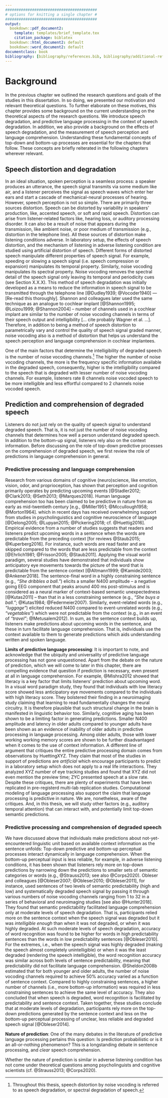 ```yaml
---
#########################################
# options for knitting a single chapter #
#########################################
output:
  bookdown::pdf_document2:
    template: templates/brief_template.tex
    citation_package: biblatex
  bookdown::html_document2: default
  bookdown::word_document2: default
documentclass: book
bibliography: [bibliography/references.bib, bibliography/additional-references.bib]
---
```


# Background

\minitoc <!-- this will include a mini table of contents-->

In the previous chapter we outlined the research questions and goals of the studies in this dissertation.
In so doing, we presented our motivation and relevant theoretical questions.
To further elaborate on these motives, this chapter provides some background on the current understanding on the theoretical aspects of the research questions.
We introduce speech degradation, and predictive language processing in the context of speech degradation.
In addition, we also provide a background on the effects of speech degradation, and the measurement of speech perception and language comprehension.
Understanding these fundamental concepts of top-down and bottom-up processes are essential for the chapters that follow.
These concepts are briefly reiterated in the following chapters wherever relevant.

## Speech distortion and degradation

In an ideal situation, spoken perception is a seamless process: a speaker produces an utterance, the speech signal transmits via some medium like air, and a listener perceives the signal as speech waves which enter her ears and start a cascade of mechanical-neural processes of hearing.
However, speech perception is not so simple. <!-- hardly as simple as it is described in the preceding sentence.-->
There are primarily three sources distortion.
Speech can be distorted by variability in speakers’ production, like, accented speech, or soft and rapid speech.
Distortion can arise from listener-related factors like, hearing loss, or auditory processing disorder.
It can also be a result of noise that appears during the transmission, like ambient noise, or poor medium of transmission (e.g., distortion in the telephone line).
All these sources of distortion make listening conditions adverse.
In laboratory setup, the effects of speech distortion, and the mechanism of listening in adverse listening condition are studied using artificial distortion of speech.
<!--The use of such artificial distortion is also helps us understand the cognitive architecture of human speech-language processing.-->
Different forms of distorted speech manipulate different properties of speech signal.
For example, speeding or slowing a speech signal (i.e. speech compression or expansion) manipulates its temporal property.
Similarly, noise vocoding manipulates its spectral property.
Noise vocoding removes the spectral detail of the speech signal only leaving its temporal and periodicity cues (see Section X.X.X).
This method of speech degradation was initially developed as a means to reduce the information in speech signal to be transmitted through the telephone line [@Dudley1939; @Vocoder1940] --- [Re-read this thoroughly].
Shannon and colleagues later used the same technique as an analogue to cochlear implant [@Shannon1995; @Loizou1999; @Shannon2004] -- number of channels used in a cochlear implant are similar to the number of noise vocoding channels in terms of their speech output and intelligibility [… cite probably Wagner et al. …].
Therefore, in addition to being a method of speech distortion to parametrically vary and control the quality of speech signal graded manner, noise vocoding also is a method of distortion that helps us understand the speech perception and language comprehension in cochlear implantees.

One of the main factors that determine the intelligibility of degraded speech is the number of noise vocoding channels.^[Throughout this thesis, speech distortion by noise vocoding is referred to as speech degradation, or spectral degradation of speech.]
The higher the number of noise vocoding channels, the more is the frequency specific information available in the degraded speech,
consequently, higher is the intelligibility compared to the speech that is degraded with lesser number of noise vocoding channels.
For example, listeners rate 8 channels noise vocoded speech to be more intelligible and less effortful compared to 2 channels noise vocoded speech.

## Prediction and comprehension of degraded speech
<!-- We have stated above that the quality of speech signal determines the speech intelligibility. -->
Listeners do not just rely on the quality of speech signal to understand degraded speech.
That is, it is not just the number of noise vocoding channels that determines how well a person understand degraded speech.
In addition to the bottom-up signal, listeners rely also on the context information.
Before discussing on the role of top-down predictive processes on the comprehension of degraded speech, we first review the role of predictions in language comprehension in general.

### Predictive processing and language comprehension

Research from various domains of cognitive (neuro)science, like emotion, vision, odor, and proprioception, has shown that perception and cognition primarily operates by predicting upcoming events [@Stadler2012; @Clark2013; @Seth2013; @Marques2018].
Human language comprehension too has been claimed to be predictive in nature from as early as mid-twentieth century [e.g., @Miller1951; @Mccullough1958; @Morton1964]. <!-- @Bruce1958 for context in noise -->
which in recent days has received overwhelming support from studies in psycholinguistics and cognitive neuroscience of language [@Delong2005; @Lupyan2015; @Pickering2018; cf. @Huettig2016].
Empirical evidence from a number of studies suggests that readers and listeners predict upcoming words in a sentence when the words are predictable from the preceding context [for reviews @Staub2015; @Kuperberg2016].
For instance, such words are read faster and are skipped compared to the words that are less predictable from the context [@Ehrlich1981; @Frisson2005; @Staub2011].
Applying the visual world paradigm, several studies have demonstrated that individuals show anticipatory eye movements towards the picture of the word that is predictable from the sentence context [@Altmann1999; @Kamide2003; @Ankener2018].
The sentence-final word in a highly constraining sentence (e.g., *"She dribbles a ball."*) elicits a smaller N400 amplitude -- a negative going EEG component that peaks around 400 ms post-stimulus and is considered as a neural marker of context-based semantic unexpectedness [@Kutas2011] -- than that in a less constraining sentence (e.g., *"She buys a ball."*; @Kutas1984; @Federmeier2007).
Similarly, event-related words (e.g., *"luggage"*) elicited reduced N400 compared to event-unrelated words (e.g., *"vegetables"*) which were not predictable from the context (e.g., in an event of *"travel"*; @Metusalem2012).
<!-- ALSO ADD PAPER BY MAIRE STAUDE ON GRADED PREDICTION, i think it was an EEG and eye-tracking paper in 2020/21. -->
In sum, as the sentence context builds up, listeners make predictions about upcoming words in the sentence, and these in turn facilitate language comprehension.
That is, individuals use the context available to them to generate predictions which aids understanding written and spoken language.

**Limits of predictive language processing**:
It is important to note, and acknowledge that the ubiquity and universality of predictive language processing has not gone unquestioned.
Apart from the debate on the nature of prediction, which we will come to later in this chapter, there are compelling evidence that question if prediction is necessary, even present at all in language comprehension.
For example, @Mishra2012 showed that literacy is a key factor that limits listeners' prediction about upcoming word.
In a visual word paradigm study, they found that individuals with low literacy score showed less anticipatory eye movements compared to the individuals with high literacy score.
They bolstered their finding in a neuroimaging study claiming that learning to read fundamentally changes the neural circuitry.
It is therefore plausible that such structural change in the brain is manifested in linguistic behavior too.
Similarly, cognitive aging has been shown to be a limiting factor in generating predictions.
Smaller N400 amplitude and latency in older adults compared to younger adults have been shown as an evidence of inability of older adults in predictive processing in language processing.
Among older adults, those with lower working working memory scores are shown to be further disadvantaged when it comes to the use of context information.
A different line of argument that critiques the entire predictive processing domain comes from observations by HuettingXYZ.
They claim that most of the studies in support of predictions are *artificial* which encourage participants to predict in a laboratory setup which does not apply to a real life interactions.
They analyzed XYZ number of eye tracking studies and found that XYZ did not even mention the preview time; ZYC presented speech at a slow rate.
Despite these critiques, there are plenty of experiments that have been replicated in pre-registerd multi-lab replication studies.
Computational modeling of language processing also support the claim that language processing is predictive in nature.
We are, nonetheless, aware of the critiques.
And, in this thesis, we will study other factors (e.g., auditory temporal attention) that can interact with, and potentially limit top-down semantic predictions.

### Predictive processing and comprehension of degraded speech

We have discussed above that individuals make predictions about not-yet-encountered linguistic unit based on available context information as the sentence unfolds:
Top-down predictive and bottom-up perceptual processes interact dynamically in language comprehension.
When the bottom-up perceptual input is less reliable, for example, in adverse listening conditions, it has been shown that listeners rely more on top-down predictions by narrowing down the predictions to smaller sets of semantic categories or words (e.g., @Strauss2013; see also @Corps2020).
Obleser and colleagues [@Obleser2007; @Obleser2010; @Obleser2011], for instance, used sentences of two levels of semantic predictability (high and low) and systematically degraded speech signal by passing it through various numbers of noise vocoding channels ranging from 1 to 32 in a series of behavioral and neuroimaging studies [see also @Hunter2018].
They found that semantic predictability facilitated language comprehension only at moderate levels of speech degradation.
That is, participants relied more on the sentence context when the speech signal was degraded but it was *intelligible enough* than when it was not degraded, or when it was highly degraded.
At such moderate levels of speech degradation, accuracy of word recognition was found to be higher for words in high predictability sentences than the words in low predictability sentences [@Obleser2010].
For the extremes, i.e., when the speech signal was highly degraded (making the speech almost completely unintelligible) or when it was the least degraded (rendering the speech intelligible),
the word recognition accuracy was similar across both levels of sentence predictability, meaning that predictability did not facilitate language comprehension.
@Sheldon2008b estimated that for both younger and older adults, the number of noise vocoding channels required to achieve 50\% accuracy varied as a function of sentence context.
Compared to highly constraining sentences, a higher number of channels (i.e., more bottom-up information) was required in less constraining sentences to achieve the same level of accuracy.
They also concluded that when speech is degraded, word recognition is facilitated by predictability and sentence context.
Taken together, these studies conclude that at moderate levels of degradation, participants rely more on the top-down predictions generated by the sentence context and less on the bottom-up perceptual processing of unclear, less reliable and degraded speech signal [@Obleser2014].
<!--Reliance on prediction results in higher word recognition accuracy for target words high cloze probability than for target words with low cloze probability.
In the case of a heavily degraded speech signal, participants may not be able to understand the sentence context and, therefore, be unable to form predictions of the target word, or their cognitive resources may already be occupied by decoding the signal, leaving little room for making predictions.
Thus, there is no differential effect of levels of sentence predictability.
On the other extreme, when the speech is clear and intelligible, participants recognize the intelligible target word across all levels of sentence predictability.
Hence, no differential effect of levels of predictability of target word can be expected.-->

**Nature of prediction**:
One of the many debates in the literature of predictive language processing pertains this question: Is prediction probabilistic or is it an all-or-nothing phenomenon?
This is a longstanding debate in sentence processing, and *clear* speech comprehension.


Whether the nature of prediction is similar in adverse listening condition has not come under theoretical questions among psycholinguists and cognitive scientists (cf. @Strauss2013; @Corps2020).
